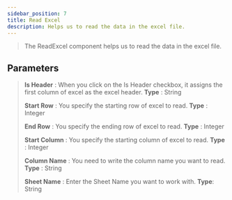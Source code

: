 ```yaml
---
sidebar_position: 7
title: Read Excel
description: Helps us to read the data in the excel file.
---
```

> The ReadExcel component helps us to read the data in the excel file.

## Parameters

> **Is Header** : When you click on the Is Header checkbox, it assigns the first column of excel as the excel header. **Type** : String
>
> **Start Row** : You specify the starting row of excel to read. **Type** : Integer
>
> **End Row** : You specify the ending row of excel to read. **Type** : Integer
>
> **Start Column** : You specify the starting column of excel to read. **Type** : Integer
>
> **Column Name** : You need to write the column name you want to read. **Type** : String
>
> **Sheet Name** : Enter the Sheet Name you want to work with. **Type**: String
